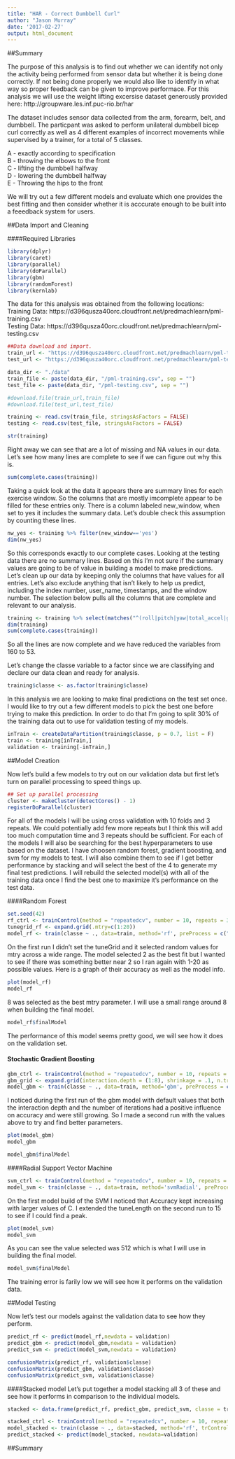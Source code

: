 ```yaml
---
title: "HAR - Correct Dumbbell Curl"
author: "Jason Murray"
date: '2017-02-27'
output: html_document
---
```


##Summary

The purpose of this analysis is to find out whether we can identify not only the activity being performed from sensor data but whether it is being done correctly.  If not being done properly we would also like to identify in what way so proper feedback can be given to improve performace.  For this analysis we will use the weight lifting excersise dataset generously provided here: 
http://groupware.les.inf.puc-rio.br/har   

The dataset includes sensor data collected from the arm, forearm, belt, and dumbbell.  The particpant was asked to perform unilateral dumbbell bicep curl correctly as well as 4 different examples of incorrect movements while supervised by a trainer, for a total of 5 classes.  

A - exactly according to specification   
B - throwing the elbows to the front    
C - lifting the dumbbell halfway   
D - lowering the dumbbell halfway    
E - Throwing the hips to the front   

We will try out a few different models and evaluate which one provides the best fitting and then consider whether it is acccurate enough to be built into a feeedback system for users.   

##Data Import and Cleaning

####Required Libraries
```r
library(dplyr)
library(caret)
library(parallel)
library(doParallel)
library(gbm)
library(randomForest)
library(kernlab)
```
   

The data for this analysis was obtained from the following locations:   
Training Data: https://d396qusza40orc.cloudfront.net/predmachlearn/pml-training.csv   
Testing Data: https://d396qusza40orc.cloudfront.net/predmachlearn/pml-testing.csv


```r
##Data download and import.
train_url <- "https://d396qusza40orc.cloudfront.net/predmachlearn/pml-training.csv"
test_url <- "https://d396qusza40orc.cloudfront.net/predmachlearn/pml-testing.csv"

data_dir <- "./data"
train_file <- paste(data_dir, "/pml-training.csv", sep = "")
test_file <- paste(data_dir, "/pml-testing.csv", sep = "")

#download.file(train_url,train_file)
#download.file(test_url,test_file)

training <- read.csv(train_file, stringsAsFactors = FALSE)
testing <- read.csv(test_file, stringsAsFactors = FALSE)

str(training)

```

Right away we can see that are a lot of missing and NA values in our data.  Let's see how many lines are complete to see if we can figure out why this is.  

```r
sum(complete.cases(training))
```

Taking a quick look at the data it appears there are summary lines for each exercise window.  So the columns that are mostly imcomplete appear to be filled for these entries only.  There is a column labeled new_window, when set to yes it includes the summary data.  Let's double check this assumption by counting these lines.    

```r
nw_yes <- training %>% filter(new_window=='yes')
dim(nw_yes)
```

So this corresponds exactly to our complete cases.  Looking at the testing data there are no summary lines.  Based on this I'm not sure if the summary values are going to be of value in building a model to make predictions.  Let's clean up our data by keeping only the columns that have values for all entries.  Let's also exclude anything that isn't likely to help us predict, including the index number, user_name, timestamps, and the window number.  The selection below pulls all the columns that are complete and relevant to our analysis.     

```r
training <- training %>% select(matches("^(roll|pitch|yaw|total_accel|gyros|accel|magnet|classe)"))
dim(training)
sum(complete.cases(training))
```

So all the lines are now complete and we have reduced the variables from 160 to 53.   

Let's change the classe variable to a factor since we are classifying and declare our data clean and ready for analysis.

```r
training$classe <- as.factor(training$classe)
```

In this analysis we are looking to make final predictions on the test set once.  I would like to try out a few different models to pick the best one before trying to make this prediction.  In order to do that I'm going to split 30% of the training data out to use for validation testing of my models.

```r
inTrain <- createDataPartition(training$classe, p = 0.7, list = F)
train <- training[inTrain,]
validation <- training[-inTrain,]
```




##Model Creation

Now let's build a few models to try out on our validation data but first let's turn on parallel processing to speed things up.  
```r
## Set up parallel processing
cluster <- makeCluster(detectCores() - 1) 
registerDoParallel(cluster)

```

For all of the models I will be using cross validation with 10 folds and 3 repeats.  We could potentially add few more repeats but I think this will add too much computation time and 3 repeats should be sufficient.  For each of the models I will also be searching for the best hyperparameters to use based on the dataset.  I have choosen random forest, gradient boosting, and svm for my models to test.  I will also combine them to see if I get better performance by stacking and will select the best of the 4 to generate my final test predictions.  I will rebuild the selected model(s) with all of the training data once I find the best one to maximize it's performance on the test data.   


####Random Forest
```r
set.seed(42)
rf_ctrl <- trainControl(method = "repeatedcv", number = 10, repeats = 3, allowParallel=TRUE)
tunegrid_rf <- expand.grid(.mtry=c(1:20))
model_rf <- train(classe ~ ., data=train, method='rf', preProcess = c("center", "scale"), trControl = rf_ctrl, tuneGrid = tunegrid_rf)
```

On the first run I didn't set the tuneGrid and it selected random values for mtry across a wide range.  The model selected 2 as the best fit but I wanted to see if there was something better near 2 so I ran again with 1-20 as possible values.  Here is a graph of their accuracy as well as the model info.  

```r
plot(model_rf)
model_rf
```

8 was selected as the best mtry parameter.  I will use a small range around 8 when building the final model.  

```r
model_rf$finalModel
```

The performance of this model seems pretty good, we will see how it does on the validation set.   

#### Stochastic Gradient Boosting
```r
gbm_ctrl <- trainControl(method = "repeatedcv", number = 10, repeats = 3, allowParallel=TRUE)
gbm_grid <- expand.grid(interaction.depth = (1:8), shrinkage = .1, n.trees = (0:10)*50, n.minobsinnode = 10)
model_gbm <- train(classe ~ ., data=train, method='gbm', preProcess = c("center", "scale"), trControl = gbm_ctrl, tuneGrid = gbm_grid)
```
I noticed during the first run of the gbm model with default values that both the interaction depth and the number of iterations had a positive influence on accuracy and were still growing.  So I made a second run with the values above to try and find better parameters. 

```r
plot(model_gbm)
model_gbm
```


```r
model_gbm$finalModel
```


####Radial Support Vector Machine
```r
svm_ctrl <- trainControl(method = "repeatedcv", number = 10, repeats = 3, allowParallel=TRUE)
model_svm <- train(classe ~ ., data=train, method='svmRadial', preProcess = c("center", "scale"), trControl = svm_ctrl, tuneLength = 15)
```

On the first model build of the SVM I noticed that Accuracy kept increasing with larger values of C.  I extended the tuneLength on the second run to 15 to see if I could find a peak.  

```r
plot(model_svm)
model_svm
```

As you can see the value selected was 512 which is what I will use in building the final model.

```r
model_svm$finalModel
```

The training error is farily low we will see how it performs on the validation data.  


##Model Testing

Now let's test our models against the validation data to see how they perform.  

```r
predict_rf <- predict(model_rf,newdata = validation)
predict_gbm <- predict(model_gbm,newdata = validation)
predict_svm <- predict(model_svm,newdata = validation)

confusionMatrix(predict_rf, validation$classe)
confusionMatrix(predict_gbm, validation$classe)
confusionMatrix(predict_svm, validation$classe)
```


####Stacked model
Let's put together a model stacking all 3 of these and see how it performs in comparison to the individual models.  

```r
stacked <- data.frame(predict_rf, predict_gbm, predict_svm, classe = train$classe)

stacked_ctrl <- trainControl(method = "repeatedcv", number = 10, repeats = 3, allowParallel=TRUE)
model_stacked <- train(classe ~ ., data=stacked, method='rf', trControl = stacked_ctrl)
predict_stacked <- predict(model_stacked, newdata=validation)
```

##Summary


